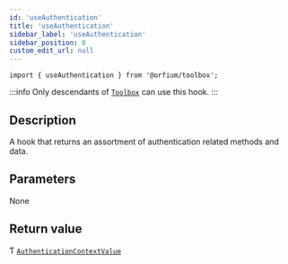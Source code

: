 ```yaml
---
id: 'useAuthentication'
title: 'useAuthentication'
sidebar_label: 'useAuthentication'
sidebar_position: 0
custom_edit_url: null
---
```



`import { useAuthentication } from '@orfium/toolbox';`

:::info
Only descendants of [`Toolbox`](../components/Toolbox) can use this hook.
:::

## Description

A hook that returns an assortment of authentication related methods and data.

## Parameters

None

## Return value

Ƭ [`AuthenticationContextValue`](../types/AuthenticationContextValue)

<Type />
